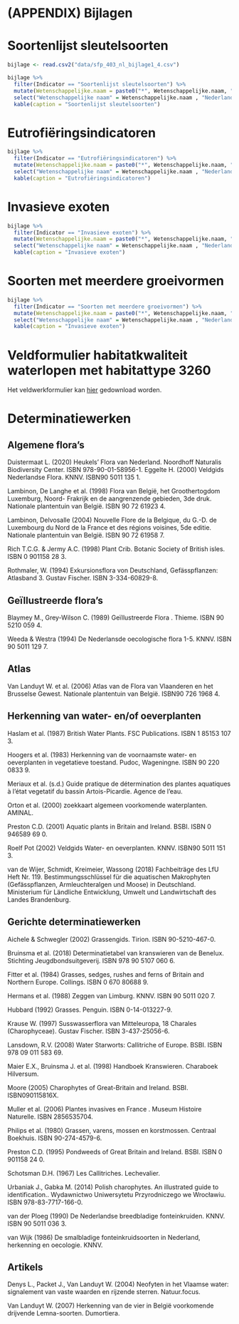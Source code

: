 # (APPENDIX) Bijlagen {.unnumbered}

<!--# Titel eerste bijlage-->

# Soortenlijst sleutelsoorten

```r
bijlage <- read.csv2("data/sfp_403_nl_bijlage1_4.csv")
```

```r
bijlage %>%
  filter(Indicator == "Soortenlijst sleutelsoorten") %>%
  mutate(Wetenschappelijke.naam = paste0("*", Wetenschappelijke.naam, "*")) %>%
  select("Wetenschappelijke naam" = Wetenschappelijke.naam , "Nederlandse naam" = Nederlandse.naam) %>%
  kable(caption = "Soortenlijst sleutelsoorten")
```

# Eutrofiëringsindicatoren {#eutr}

```r
bijlage %>%
  filter(Indicator == "Eutrofiëringsindicatoren") %>%
  mutate(Wetenschappelijke.naam = paste0("*", Wetenschappelijke.naam, "*")) %>%
  select("Wetenschappelijke naam" = Wetenschappelijke.naam , "Nederlandse naam" = Nederlandse.naam) %>%
  kable(caption = "Eutrofiëringsindicatoren")
```

# Invasieve exoten {#invasief}

```r
bijlage %>%
  filter(Indicator == "Invasieve exoten") %>%
  mutate(Wetenschappelijke.naam = paste0("*", Wetenschappelijke.naam, "*")) %>%
  select("Wetenschappelijke naam" = Wetenschappelijke.naam , "Nederlandse naam" = Nederlandse.naam) %>%
  kable(caption = "Invasieve exoten")
```

# Soorten met meerdere groeivormen {#groeivormen}

```r
bijlage %>%
  filter(Indicator == "Soorten met meerdere groeivormen") %>%
  mutate(Wetenschappelijke.naam = paste0("*", Wetenschappelijke.naam, "*")) %>%
  select("Wetenschappelijke naam" = Wetenschappelijke.naam , "Nederlandse naam" = Nederlandse.naam, "Groeivormen") %>%
  kable(caption = "Invasieve exoten")
```

# Veldformulier habitatkwaliteit waterlopen met habitattype 3260 {#veldformulier}

Het veldwerkformulier kan [hier](https://docs.google.com/document/d/0BwHLCKB3fXyDamgyRW1XUU5VbDQ/edit?usp=sharing&ouid=110742384115777694200&resourcekey=0-d6fWDWYUI81M-1H3F79dQg&rtpof=true&sd=true) gedownload worden.

# Determinatiewerken {#determinatie}

## Algemene flora's

Duistermaat L.
(2020) Heukels' Flora van Nederland.
Noordhoff Naturalis Biodiversity Center.
ISBN 978-90-01-58956-1.
Eggelte H.
(2000) Veldgids Nederlandse Flora.
KNNV. ISBN90 5011 135 1.

Lambinon, De Langhe et al. (1998) Flora van België, het Groothertogdom Luxemburg, Noord- Frakrijk en de aangrenzende gebieden, 3de druk.
Nationale plantentuin van België.
ISBN 90 72 61923 4.

Lambinon, Delvosalle (2004) Nouvelle Flore de la Belgique, du G.-D.
de Luxembourg du Nord de la France et des régions voisines, 5de editie.
Nationale plantentuin van België.
ISBN 90 72 61958 7.

Rich T.C.G. & Jermy A.C.
(1998) Plant Crib.
Botanic Society of British isles.
ISBN 0 901158 28 3.

Rothmaler, W.
(1994) Exkursionsflora von Deutschland, Gefässpflanzen: Atlasband 3.
Gustav Fischer.
ISBN 3-334-60829-8.

## Geïllustreerde flora's

Blaymey M., Grey-Wilson C.
(1989) Geïllustreerde Flora .
Thieme.
ISBN 90 5210 059 4.

Weeda & Westra (1994) De Nederlansde oecologische flora 1-5.
KNNV.
ISBN 90 5011 129 7.

## Atlas

Van Landuyt W.
et al. (2006) Atlas van de Flora van Vlaanderen en het Brusselse Gewest.
Nationale plantentuin van België.
ISBN90 726 1968 4.

## Herkenning van water- en/of oeverplanten

Haslam et al. (1987) British Water Plants.
FSC Publications.
ISBN 1 85153 107 3.

Hoogers et al. (1983) Herkenning van de voornaamste water- en oeverplanten in vegetatieve toestand.
Pudoc, Wageningne.
ISBN 90 220 0833 9.

Meriaux et al. (s.d.) Guide pratique de détermination des plantes aquatiques à l'état vegetatif du bassin Artois-Picardie.
Agence de l'eau.

Orton et al. (2000) zoekkaart algemeen voorkomende waterplanten.
AMINAL.

Preston C.D.
(2001) Aquatic plants in Britain and Ireland.
BSBI. ISBN 0 946589 69 0.

Roelf Pot (2002) Veldgids Water- en oeverplanten.
KNNV.
ISBN90 5011 151 3.

van de Wijer, Schmidt, Kreimeier, Wassong (2018) Fachbeiträge des LfU Heft Nr. 119.
Bestimmungsschlüssel für die aquatischen Makrophyten (Gefässpflanzen, Armleuchteralgen und Moose) in Deutschland.
Ministerium für Ländliche Entwicklung, Umwelt und Landwirtschaft des Landes Brandenburg.

## Gerichte determinatiewerken

Aichele & Schwegler (2002) Grassengids.
Tirion.
ISBN 90-5210-467-0.

Bruinsma et al. (2018) Determinatietabel van kranswieren van de Benelux.
Stichting Jeugdbondsuitgeverij.
ISBN 978 90 5107 060 6.

Fitter et al. (1984) Grasses, sedges, rushes and ferns of Britain and Northern Europe.
Collings.
ISBN 0 670 80688 9.

Hermans et al. (1988) Zeggen van Limburg.
KNNV. ISBN 90 5011 020 7.

Hubbard (1992) Grasses.
Penguin.
ISBN 0-14-013227-9.

Krause W.
(1997) Susswasserflora van Mitteleuropa, 18 Charales (Charophyceae).
Gustav Fischer.
ISBN 3-437-25056-6.

Lansdown, R.V.
(2008) Water Starworts: Callitriche of Europe.
BSBI. ISBN 978 09 011 583 69.

Maier E.X., Bruinsma J.
et al. (1998) Handboek Kranswieren.
Charaboek Hilversum.

Moore (2005) Charophytes of Great-Britain and Ireland.
BSBI. ISBN090115816X.

Muller et al. (2006) Plantes invasives en France .
Museum Histoire Naturelle.
ISBN 2856535704.

Philips et al. (1980) Grassen, varens, mossen en korstmossen.
Centraal Boekhuis.
ISBN 90-274-4579-6.

Preston C.D.
(1995) Pondweeds of Great Britain and Ireland.
BSBI. ISBN 0 901158 24 0.

Schotsman D.H.
(1967) Les Callitriches.
Lechevalier.

Urbaniak J., Gabka M.
(2014) Polish charophytes.
An illustrated guide to identification..
Wydawnictwo Uniwersytetu Przyrodniczego we Wrocławiu.
ISBN 978-83-7717-166-0.

van der Ploeg (1990) De Nederlandse breedbladige fonteinkruiden.
KNNV.
ISBN 90 5011 036 3.

van Wijk (1986) De smalbladige fonteinkruidsoorten in Nederland, herkenning en oecologie.
KNNV.

## Artikels

Denys L., Packet J., Van Landuyt W.
(2004) Neofyten in het Vlaamse water: signalement van vaste waarden en rijzende sterren.
Natuur.focus.

Van Landuyt W.
(2007) Herkenning van de vier in België voorkomende drijvende Lemna-soorten.
Dumortiera.
